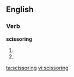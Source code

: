 
==English==

===Verb===
'''scissoring'''

# {{present participle of|[[scissor]]}}
# {{verb|the sexual act of intercourse where upon two women intertwine their legs and rub their vulvas to each other; [[tribadism]]}}

[[ta:scissoring]]
[[vi:scissoring]]